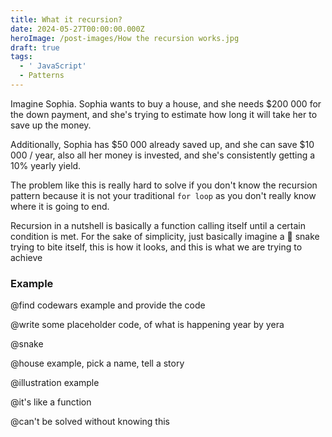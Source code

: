 ```yaml
---
title: What it recursion?
date: 2024-05-27T00:00:00.000Z
heroImage: /post-images/How the recursion works.jpg
draft: true
tags:
  - ' JavaScript'
  - Patterns
---
```


Imagine Sophia. Sophia wants to buy a house, and she needs $200 000 for the down payment, and she's trying to estimate how long it will take her to save up the money.

Additionally, Sophia has $50 000 already saved up, and she can save $10 000 / year, also all her money is invested, and she's consistently getting a 10% yearly yield.

The problem like this is really hard to solve if you don't know the recursion pattern because it is not your traditional `for loop` as you don't really know where it is going to end.

Recursion in a nutshell is basically a function calling itself until a certain condition is met. For the sake of simplicity, just basically imagine a 🐍 snake trying to bite itself, this is how it looks, and this is what we are trying to achieve

### Example

@find codewars example and provide the code

@write some placeholder code, of what is happening year by yera

@snake

@house example, pick a name, tell a story

@illustration example

@it's like a function

@can't be solved without knowing this
